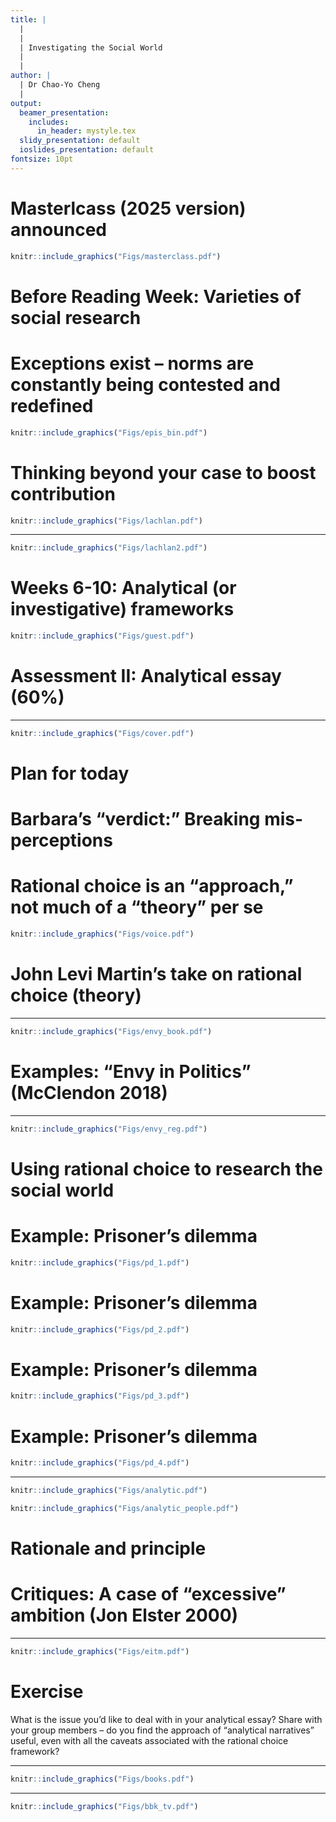 ```yaml
---
title: |
  |
  |
  | Investigating the Social World
  |
  |
author: |
  | Dr Chao-Yo Cheng
  |
output:
  beamer_presentation:
    includes:
      in_header: mystyle.tex
  slidy_presentation: default
  ioslides_presentation: default
fontsize: 10pt
---
```


# Masterlcass (2025 version) announced

```r
knitr::include_graphics("Figs/masterclass.pdf")
```
\vspace{0.2cm}
\begin{center}
An invitation to audit will be sent to all PG students
\end{center}

# Before Reading Week: Varieties of social research

\begin{itemize}
\small
  \item ISW is a special module, as we aim to reflect on the production of "valid" knowledge about the social world
  \vspace{0.1cm}
  \begin{itemize}
    \item Know what you do and explain the objectives of your scholarly endeavors;
    \item Know the differences between various objectives and engage other researchers' work constructively and effectively
  \end{itemize}
  \vspace{0.2cm}
  \item Social research involves a series of careful thinking about epistemology, theory-building and methodology; hence \textbf{theory-empirics alignment} is key to rigour
  \vspace{0.1cm}
  \begin{itemize}
    \item \textbf{Reveal nuances of the "real" world}: Constructivism; (interpretative) theory as approach; qualitative; inductive/abductive
    \item \textbf{Search for the "ultimate" truth}: Positivism; (explanatory) theory as paradigm; quantitative; deductive
  \end{itemize}
\end{itemize}

# Exceptions exist -- norms are constantly being contested and redefined

\pause
```r
knitr::include_graphics("Figs/epis_bin.pdf")
```

# Thinking beyond your case to boost contribution

\vspace{0.2cm}
```r
knitr::include_graphics("Figs/lachlan.pdf")
```

---

\vspace{0.3cm}
```r
knitr::include_graphics("Figs/lachlan2.pdf")
```

# Weeks 6-10: Analytical (or investigative) frameworks

\vspace{0.2cm}
```r
knitr::include_graphics("Figs/guest.pdf")
```
\vspace{0.5cm}
\begin{itemize}
\small
  \item Rational choice theory (Dr Chao-Yo Cheng)
  \item Psychosocial framing (Professor Silvia Posocco)
  \item Decolonizing social research (Dr Ivana Bevilacqua)
  \item Intersectional sensibilities (Ms Joy Brooks-Gilzeane)
  \item Situating lived experience (Dr Sarah Marks)
\end{itemize}

# Assessment II: Analytical essay (60%)

\begin{itemize}
  \item You will write an essay of 2,500 words in length
  \vspace{0.3cm}
  \item The idea is to choose \textbf{TWO} frameworks introduced after Reading Week to analyze an issue or problem of your choice
  \vspace{0.3cm}
  \item You are free to carry out any necessary outside/additional research; cite references properly (e.g., APA or MLA)
  \vspace{0.3cm}
  \item You can come to my office hours to discuss your preliminary responses with me; the goal is not to give you a mark before the deadline but to clear any confusion
  \vspace{0.3cm}
  \item Instructions and sample submissions available on Moodle now
\end{itemize}

---

\begin{center}
\textbf{Lecture: Rational choice}
\end{center}
\vspace{0.7cm}
```r
knitr::include_graphics("Figs/cover.pdf")
```
\vspace{0.1cm}
\pause
\begin{center}
\scriptsize
"Anyone fancies an end-of-term happy hour?"
\end{center}

# Plan for today

\begin{itemize}
  \item Rational choice and beyond
  \vspace{0.4cm}
  \item Workshop: "Analytical narratives"
  \vspace{0.1cm}
  \begin{itemize}
    \item Principles
    \item Critiques and responses
    \item Examples
    \item Exercise
  \end{itemize}
\end{itemize}

# Barbara's "verdict:" Breaking mis-perceptions

\vspace{0.2cm}
\begincols
  \begincol{.4\textwidth}
    \begin{figure}
    \centering
    \includegraphics[scale=0.3]{Figs/castles}
    \end{figure}
  \endcol
  \begincol{.5\textwidth}
  \begin{itemize}
  \small
    \item Rational choice does not assume people are "selfish"
    \vspace{0.3cm}
    \item Rational choice does not assume people are driven by material interests
    \vspace{0.3cm}
    \item Rational choice does not assume preferences are stable or fixed
    \vspace{0.3cm}
    \item Rational choice does not ignore/discard ideology and/or history
  \end{itemize}
  \endcol
\endcols

# Rational choice is an "approach," not much of a "theory" per se

```r
knitr::include_graphics("Figs/voice.pdf")
```
\vspace{0.2cm}
\begin{itemize}
\small
  \item Rational choice highlights the importance of "rationality" and yet how rationality should treated as a construct, not a given constant
  \item Rational choice does not dictate a single or universal explanation/predictio (hence not "a" theory)
  \item Rational choice provides a \textbf{micro-foundation} to research the social world
\end{itemize}

# John Levi Martin's take on rational choice (theory)

\vspace{0.2cm}
\begincols
  \begincol{.4\textwidth}
    \begin{figure}
    \centering
    \includegraphics[scale=0.3]{Figs/martin}
    \end{figure}
  \endcol
  \begincol{.5\textwidth}
  \begin{itemize}
    \small
    \item A useful "modelling exercise" for deductive reasoning
    \vspace{0.3cm}
    \item Cautioning against using it as a "total" theory of society (which can grow into a form of intellectual imperialism)
    \vspace{0.3cm}
    \item \textbf{Caveats abound}, alas -- Do we have a "choice?" How about structures? In favor of parsimony at the sacrifice of complexities and nuances? Ad hoc? How do we handle unintended or unexpected outcomes?
    \vspace{0.3cm}
    \item \textbf{Question for all}: To what extend would Martin align with Geddes?
  \end{itemize}
  \endcol
\endcols

---

```r
knitr::include_graphics("Figs/envy_book.pdf")
```

# Examples: "Envy in Politics" (McClendon 2018) 

\begin{itemize}
  \item \textbf{Paradox}: Why do rich people support redistribution? Why do governments fail to provide and act responsively?
  \vspace{0.2cm}
  \item \textbf{Argument}: \textit{Status sentiment} matters -- envy, spite and pursuit of admiration will influence political behaviors 
  \vspace{0.2cm}
  \item \textbf{Literature}: Drawing on anthropology, social psychology, behavior economics and so on
  \vspace{0.2cm}
  \item \textbf{Empirics}: Case studies and quantitative analysis, especially surveys and election/admin data (see "Applications" in the book)
  \vspace{0.2cm}
  \item \textbf{Implications}: Inequality is the key driving force of various political issues we are observing, but may not manifest in a way we expect 
\end{itemize}

---

```r
knitr::include_graphics("Figs/envy_reg.pdf")
```

# Using rational choice to research the social world

\begin{itemize}
  \item Identify "paradox" to challenge the "conventional" wisdom (e.g., things taken for granted or so but turn out to be quite counterintuitive)
  \vspace{0.3cm}
  \item Define "actors" involved, laying down their different outcomes and actions
  \vspace{0.3cm}
  \item Set "utilities" to help the search for their "incentives" or "optimal" strategies; whether one action will be taken or not, can be an "interactive" and "repeated" process
  \vspace{0.3cm}
  \item Note that "utilities" do not come out of nowhere, and actors may be constrained by their "information" environment
\end{itemize}

# Example: Prisoner's dilemma

```r
knitr::include_graphics("Figs/pd_1.pdf")
```
\vspace{0.2cm}
\begin{itemize}
\small
  \item Suppose A and B are arrested; the police puts them in two different interrogation rooms, but they both know (i.e., common knowledge)
  \begin{itemize}
    \item If both confess, both get 10 years in prison
    \item If none of them confesses, both get 5 years in prison
    \item For both A and B, they can get away if only the other side confesses, and the other side will get 20 years in prison
  \end{itemize}
\end{itemize}

# Example: Prisoner's dilemma

```r
knitr::include_graphics("Figs/pd_2.pdf")
```
\vspace{0.2cm}
\begin{itemize}
\small
  \item A would not know what B will do (unless they make a deal beforehand)
  \item If B confesses, A should confess as well
  \item If B does not confess, A should confess, too
  \item So regardless what B will do, \textbf{A should confess}
\end{itemize}

# Example: Prisoner's dilemma

```r
knitr::include_graphics("Figs/pd_3.pdf")
```
\vspace{0.2cm}
\begin{itemize}
\small
  \item Likewise, B would not know what A will do
  \item If A confesses, B should confess as well
  \item If A does not confess, B should confess, too
  \item So regardless what A will do, \textbf{B should also confess}
\end{itemize}

# Example: Prisoner's dilemma

```r
knitr::include_graphics("Figs/pd_4.pdf")
```
\vspace{0.2cm}
\begin{itemize}
  \item As a result, both actors are stuck in the situation such that both will confess -- this is counterintuitive, as ideally none of them should
  \item What can we do to get away from this conundrum -- of course, we would not want to set suspects on loose, but let's put that aside
  \item Any other comments or questions?
\end{itemize}

---

```r
knitr::include_graphics("Figs/analytic.pdf")
```
\vspace{0.5cm}
```r
knitr::include_graphics("Figs/analytic_people.pdf")
```

# Rationale and principle

\begin{itemize}
\small
  \item Using game theoretical models to explain particular political economy cases that may generate broad theoretical implications, such as
  \vspace{0.1cm}
  \begin{itemize}
    \item Political order as equilibria
    \item How domestic politics and intl relations shape each other
    \item Institutions matter for political economy of development
  \end{itemize}
  \vspace{0.3cm}
  \item The process is \textbf{deductive}, developing "thick" narratives as "guided" by rational-choice like argument (as some sort of empirical tests)
  \vspace{0.3cm}
  \item Inspires the EITM (empirical implications of theoretical models) school in the United States
  \vspace{0.3cm}
  \item Check out examples in the book for demonstration
\end{itemize}

# Critiques: A case of "excessive" ambition (Jon Elster 2000)

\begin{itemize}
  \item Too ambitious -- is rational choice theory a "universal" theory? Theory- or problem-driven (Green and Shapiro 1994)?
  \vspace{0.3cm}
  \item The assumption for "rational" actors is too much, while rational choice is able to accommodate non-material or non-selfish interests
  \vspace{0.3cm}
  \item While the model is based on "individuals," aggregation of preferences may not be that straightforward (e.g., Arrow's impossibility theorem)
  \vspace{0.3cm}
  \item How about "beliefs" or "intentions?" And uncertainty, after all? The provided explanation is often ad hoc and unrealistic
\end{itemize}

---

```r
knitr::include_graphics("Figs/eitm.pdf")
```
\vspace{0.3cm}
\begin{center}
\url{https://eitminstitute.org/}
\end{center}

# Exercise

What is the issue you'd like to deal with in your analytical essay? Share with your group members -- do you find the approach of "analytical narratives" useful, even with all the caveats associated with the rational choice framework?

---

```r
knitr::include_graphics("Figs/books.pdf")
```

---

\vspace{0.5cm}
\begin{center}
Thank you!
\end{center}
\vspace{0.3cm}
```r
knitr::include_graphics("Figs/bbk_tv.pdf")
```
\vspace{0.3cm}
\begin{center}
\texttt{c.cheng@bbk.ac.uk}
\end{center}
